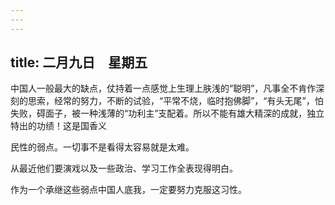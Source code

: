 ```yaml
---
---
---
```

title: 二月九日　星期五
---




中国人一般最大的缺点，仗持着一点感觉上生理上肤浅的“聪明”，凡事全不肯作深刻的思索，经常的努力，不断的试验，“平常不烧，临时抱佛脚”，“有头无尾”，怕失败，碍面子，被一种浅薄的“功利主”支配着。所以不能有雄大精深的成就，独立特出的功绩！这是国香义

民性的弱点。一切事不是看得太容易就是太难。

从最近他们要演戏以及一些政治、学习工作全表现得明白。

作为一个承继这些弱点中国人底我，一定要努力克服这习性。